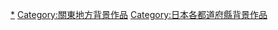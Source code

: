 {{日本行政區劃分類導航|背景作品}}

{{DEFAULTSORT:Kanagawa}}
[[Category:神奈川縣文化|*]]
[[Category:關東地方背景作品|Category:關東地方背景作品]]
[[Category:日本各都道府縣背景作品|Category:日本各都道府縣背景作品]]